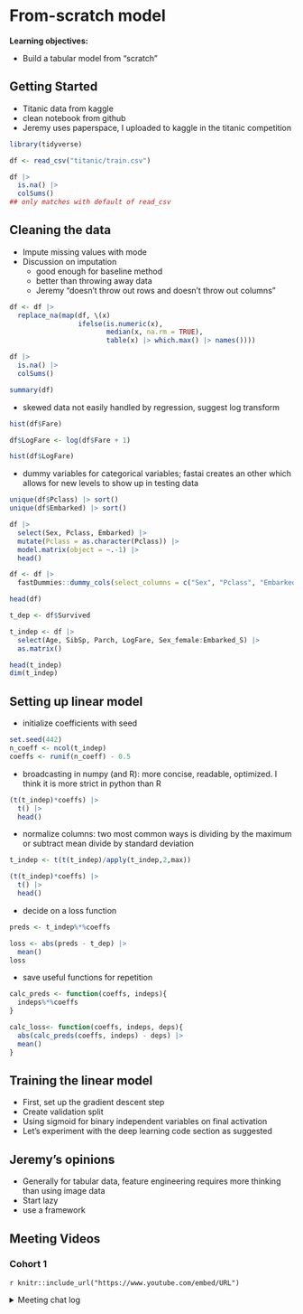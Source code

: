 # From-scratch model

**Learning objectives:**

- Build a tabular model from "scratch"

## Getting Started {-}

- Titanic data from kaggle
- clean notebook from github
- Jeremy uses paperspace, I uploaded to kaggle in the titanic competition

```r
library(tidyverse)

df <- read_csv("titanic/train.csv")

df |> 
  is.na() |> 
  colSums()
## only matches with default of read_csv 
```


## Cleaning the data {-}

- Impute missing values with mode
- Discussion on imputation 
    + good enough for baseline method
    + better than throwing away data
    + Jeremy "doesn't throw out rows and doesn't throw out columns"
    
```r
df <- df |> 
  replace_na(map(df, \(x) 
                 ifelse(is.numeric(x),
                        median(x, na.rm = TRUE),
                        table(x) |> which.max() |> names())))

df |> 
  is.na() |> 
  colSums()

summary(df)
```
    
    
- skewed data not easily handled by regression, suggest log transform

```r
hist(df$Fare)

df$LogFare <- log(df$Fare + 1)

hist(df$LogFare)
```


- dummy variables for categorical variables; fastai creates an other which allows for new levels to show up in testing data

```r
unique(df$Pclass) |> sort()
unique(df$Embarked) |> sort()

df |> 
  select(Sex, Pclass, Embarked) |>
  mutate(Pclass = as.character(Pclass)) |> 
  model.matrix(object = ~.-1) |> 
  head()

df <- df |> 
  fastDummies::dummy_cols(select_columns = c("Sex", "Pclass", "Embarked"))

head(df)
```

```r
t_dep <- df$Survived

t_indep <- df |> 
  select(Age, SibSp, Parch, LogFare, Sex_female:Embarked_S) |> 
  as.matrix()

head(t_indep)
dim(t_indep)
```


## Setting up linear model {-}

- initialize coefficients with seed

```r
set.seed(442)
n_coeff <- ncol(t_indep)
coeffs <- runif(n_coeff) - 0.5
```

- broadcasting in numpy (and R): more concise, readable, optimized. I think it is more strict in python than R

```r
(t(t_indep)*coeffs) |> 
  t() |> 
  head()
```

- normalize columns: two most common ways is dividing by the maximum or subtract mean divide by standard deviation

```r
t_indep <- t(t(t_indep)/apply(t_indep,2,max))

(t(t_indep)*coeffs) |> 
  t() |> 
  head()
```

- decide on a loss function

```r
preds <- t_indep%*%coeffs 

loss <- abs(preds - t_dep) |> 
  mean()
loss
```

- save useful functions for repetition

```r

calc_preds <- function(coeffs, indeps){
  indeps%*%coeffs
}

calc_loss<- function(coeffs, indeps, deps){
  abs(calc_preds(coeffs, indeps) - deps) |> 
  mean()
}

```

## Training the linear model {-}

- First, set up the gradient descent step
- Create validation split
- Using sigmoid for binary independent variables on final activation
- Let's experiment with the deep learning code section as suggested 

## Jeremy's opinions {-}

- Generally for tabular data, feature engineering requires more thinking than using image data
- Start lazy
- use a framework

## Meeting Videos {-}

### Cohort 1 {-}

`r knitr::include_url("https://www.youtube.com/embed/URL")`

<details>
<summary> Meeting chat log </summary>

```
LOG
```
</details>
